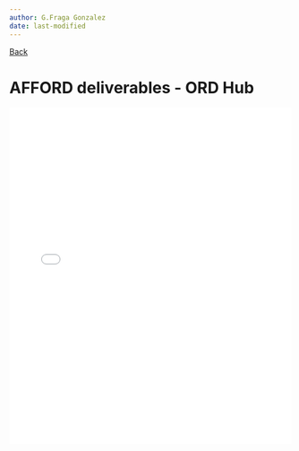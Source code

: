 ```yaml
---
author: G.Fraga Gonzalez
date: last-modified
---
```


[Back](Presentations.qmd) 

# AFFORD deliverables - ORD Hub {.unnumbered}

<iframe src="20230920_AFFORD_demoHub.pdf" width="100%" height="600px" style="border:none;"></iframe>

<!-- <iframe src="https://docs.google.com/presentation/d/e/2PACX-1vQJmjCzYkz-AIfrnzzDTmL41I6qLLcMlfpnyvHUNhAsE3_ohS8KQ2F-LesYU-FWKA/embed?start=false&loop=false&delayms=3000" frameborder="0" width="640" height="389" allowfullscreen="true" mozallowfullscreen="true" webkitallowfullscreen="true"></iframe> --> 
  
